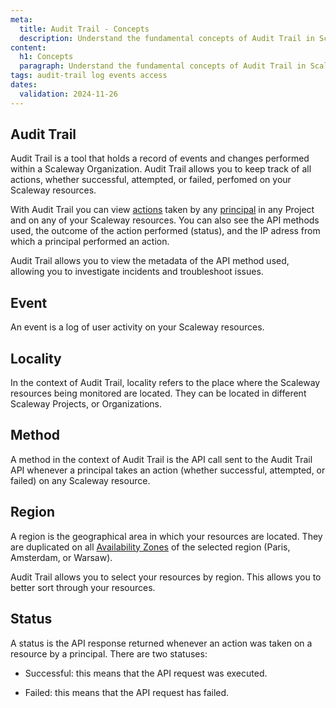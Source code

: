 ```yaml
---
meta:
  title: Audit Trail - Concepts
  description: Understand the fundamental concepts of Audit Trail in Scaleway.
content:
  h1: Concepts
  paragraph: Understand the fundamental concepts of Audit Trail in Scaleway.
tags: audit-trail log events access
dates:
  validation: 2024-11-26
---
```


## Audit Trail

Audit Trail is a tool that holds a record of events and changes performed within a Scaleway Organization. Audit Trail allows you to keep track of all actions, whether successful, attempted, or failed, perfomed on your Scaleway resources.

With Audit Trail you can view [actions](/identity-and-access-management/audit-trail/concepts/#action) taken by any [principal](/identity-and-access-management/iam/concepts/#principal) in any Project and on any of your Scaleway resources. You can also see the API methods used, the outcome of the action performed (status), and the IP adress from which a principal performed an action.

Audit Trail allows you to view the metadata of the API method used, allowing you to investigate incidents and troubleshoot issues.

## Event

An event is a log of user activity on your Scaleway resources.

## Locality

In the context of Audit Trail, locality refers to the place where the Scaleway resources being monitored are located. They can be located in different Scaleway Projects, or Organizations.

## Method

A method in the context of Audit Trail is the API call sent to the Audit Trail API whenever a principal takes an action (whether successful, attempted, or failed) on any Scaleway resource.

## Region

A region is the geographical area in which your resources are located. They are duplicated on all [Availability Zones](/compute/instances/concepts/#availability-zone) of the selected region (Paris, Amsterdam, or Warsaw).

Audit Trail allows you to select your resources by region. This allows you to better sort through your resources.

## Status

A status is the API response returned whenever an action was taken on a resource by a principal. There are two statuses:

- Successful: this means that the API request was executed.

- Failed: this means that the API request has failed.

